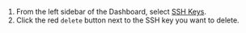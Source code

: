 1. From the left sidebar of the Dashboard, select [SSH Keys](https://dashboard.fluidstack.io/dashboard/ssh-keys).
2. Click the red `delete` button next to the SSH key you want to delete.